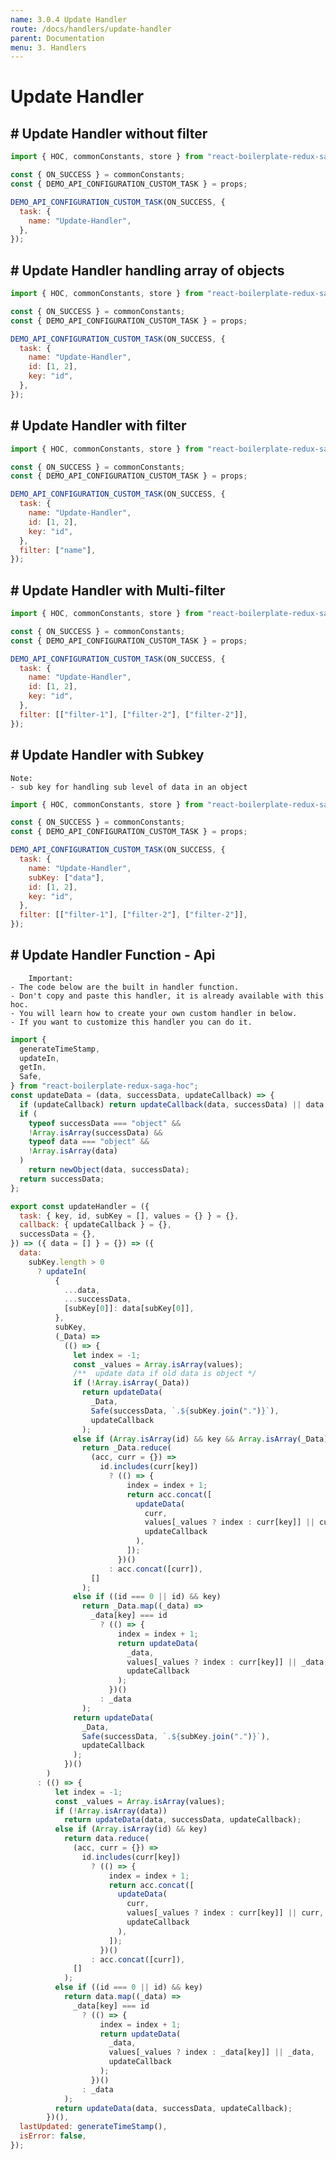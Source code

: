 ```yaml
---
name: 3.0.4 Update Handler
route: /docs/handlers/update-handler
parent: Documentation
menu: 3. Handlers
---
```


# Update Handler

## # Update Handler without filter

```javascript {.line-numbers}
import { HOC, commonConstants, store } from "react-boilerplate-redux-saga-hoc";

const { ON_SUCCESS } = commonConstants;
const { DEMO_API_CONFIGURATION_CUSTOM_TASK } = props;

DEMO_API_CONFIGURATION_CUSTOM_TASK(ON_SUCCESS, {
  task: {
    name: "Update-Handler",
  },
});
```

## # Update Handler handling array of objects

```javascript {.line-numbers}
import { HOC, commonConstants, store } from "react-boilerplate-redux-saga-hoc";

const { ON_SUCCESS } = commonConstants;
const { DEMO_API_CONFIGURATION_CUSTOM_TASK } = props;

DEMO_API_CONFIGURATION_CUSTOM_TASK(ON_SUCCESS, {
  task: {
    name: "Update-Handler",
    id: [1, 2],
    key: "id",
  },
});
```

## # Update Handler with filter

```javascript {.line-numbers}
import { HOC, commonConstants, store } from "react-boilerplate-redux-saga-hoc";

const { ON_SUCCESS } = commonConstants;
const { DEMO_API_CONFIGURATION_CUSTOM_TASK } = props;

DEMO_API_CONFIGURATION_CUSTOM_TASK(ON_SUCCESS, {
  task: {
    name: "Update-Handler",
    id: [1, 2],
    key: "id",
  },
  filter: ["name"],
});
```

## # Update Handler with Multi-filter

```javascript {.line-numbers}
import { HOC, commonConstants, store } from "react-boilerplate-redux-saga-hoc";

const { ON_SUCCESS } = commonConstants;
const { DEMO_API_CONFIGURATION_CUSTOM_TASK } = props;

DEMO_API_CONFIGURATION_CUSTOM_TASK(ON_SUCCESS, {
  task: {
    name: "Update-Handler",
    id: [1, 2],
    key: "id",
  },
  filter: [["filter-1"], ["filter-2"], ["filter-2"]],
});
```

## # Update Handler with Subkey

    Note:
    - sub key for handling sub level of data in an object

```javascript {.line-numbers}
import { HOC, commonConstants, store } from "react-boilerplate-redux-saga-hoc";

const { ON_SUCCESS } = commonConstants;
const { DEMO_API_CONFIGURATION_CUSTOM_TASK } = props;

DEMO_API_CONFIGURATION_CUSTOM_TASK(ON_SUCCESS, {
  task: {
    name: "Update-Handler",
    subKey: ["data"],
    id: [1, 2],
    key: "id",
  },
  filter: [["filter-1"], ["filter-2"], ["filter-2"]],
});
```

## # Update Handler Function - Api

        Important:
    - The code below are the built in handler function.
    - Don't copy and paste this handler, it is already available with this hoc.
    - You will learn how to create your own custom handler in below.
    - If you want to customize this handler you can do it.

```javascript {.line-numbers}
import {
  generateTimeStamp,
  updateIn,
  getIn,
  Safe,
} from "react-boilerplate-redux-saga-hoc";
const updateData = (data, successData, updateCallback) => {
  if (updateCallback) return updateCallback(data, successData) || data;
  if (
    typeof successData === "object" &&
    !Array.isArray(successData) &&
    typeof data === "object" &&
    !Array.isArray(data)
  )
    return newObject(data, successData);
  return successData;
};

export const updateHandler = ({
  task: { key, id, subKey = [], values = {} } = {},
  callback: { updateCallback } = {},
  successData = {},
}) => ({ data = [] } = {}) => ({
  data:
    subKey.length > 0
      ? updateIn(
          {
            ...data,
            ...successData,
            [subKey[0]]: data[subKey[0]],
          },
          subKey,
          (_Data) =>
            (() => {
              let index = -1;
              const _values = Array.isArray(values);
              /**  update data if old data is object */
              if (!Array.isArray(_Data))
                return updateData(
                  _Data,
                  Safe(successData, `.${subKey.join(".")}`),
                  updateCallback
                );
              else if (Array.isArray(id) && key && Array.isArray(_Data))
                return _Data.reduce(
                  (acc, curr = {}) =>
                    id.includes(curr[key])
                      ? (() => {
                          index = index + 1;
                          return acc.concat([
                            updateData(
                              curr,
                              values[_values ? index : curr[key]] || curr,
                              updateCallback
                            ),
                          ]);
                        })()
                      : acc.concat([curr]),
                  []
                );
              else if ((id === 0 || id) && key)
                return _Data.map((_data) =>
                  _data[key] === id
                    ? (() => {
                        index = index + 1;
                        return updateData(
                          _data,
                          values[_values ? index : curr[key]] || _data,
                          updateCallback
                        );
                      })()
                    : _data
                );
              return updateData(
                _Data,
                Safe(successData, `.${subKey.join(".")}`),
                updateCallback
              );
            })()
        )
      : (() => {
          let index = -1;
          const _values = Array.isArray(values);
          if (!Array.isArray(data))
            return updateData(data, successData, updateCallback);
          else if (Array.isArray(id) && key)
            return data.reduce(
              (acc, curr = {}) =>
                id.includes(curr[key])
                  ? (() => {
                      index = index + 1;
                      return acc.concat([
                        updateData(
                          curr,
                          values[_values ? index : curr[key]] || curr,
                          updateCallback
                        ),
                      ]);
                    })()
                  : acc.concat([curr]),
              []
            );
          else if ((id === 0 || id) && key)
            return data.map((_data) =>
              _data[key] === id
                ? (() => {
                    index = index + 1;
                    return updateData(
                      _data,
                      values[_values ? index : _data[key]] || _data,
                      updateCallback
                    );
                  })()
                : _data
            );
          return updateData(data, successData, updateCallback);
        })(),
  lastUpdated: generateTimeStamp(),
  isError: false,
});
```
